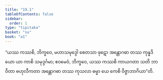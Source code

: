 ```yaml
---
title: "19.1"
tableOfContents: false
sidebar:
  order: 1
type: "tipitaka"
basket: "su"
book: "a1"
---
```



<DynamicBreadcrumb />

<Division number="563" book="a1" e="ch" v="15" p="44">

<Paragraph number="458" book="a1">
“ယဿ ကဿစိ, ဘိက္ခဝေ, မဟာသမုဒ္ဒေါ စေတသာ ဖုဋော အန္တောဂဓာ တဿ ကုန္နဒိယော ယာ ကာစိ သမုဒ္ဒင်္ဂမာ; ဧဝမေဝံ, ဘိက္ခဝေ, ယဿ ကဿစိ ကာယဂတာ သတိ ဘာဝိတာ ဗဟုလီကတာ အန္တောဂဓာ တဿ ကုသလာ ဓမ္မာ ယေ ကေစိ ဝိဇ္ဇာဘာဂိယာ”တိ.
</Paragraph>
</Division>